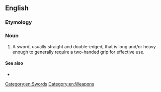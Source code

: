 ==English==

===Etymology===
{{compound|en|great|sword}}

===Noun===
{{en-noun}}

# A sword, usually straight and double-edged, that is long and/or heavy enough to generally require a two-handed grip for effective use.

====See also====
* {{pedialite}}

[[Category:en:Swords]]
[[Category:en:Weapons]]